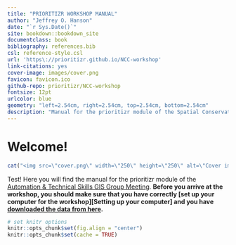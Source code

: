 ```yaml
---
title: "PRIORITIZR WORKSHOP MANUAL"
author: "Jeffrey O. Hanson"
date: "`r Sys.Date()`"
site: bookdown::bookdown_site
documentclass: book
bibliography: references.bib
csl: reference-style.csl
url: 'https\://prioritizr.github.io/NCC-workshop'
link-citations: yes
cover-image: images/cover.png
favicon: favicon.ico
github-repo: prioritizr/NCC-workshop
fontsize: 12pt
urlcolor: blue
geometry: "left=2.54cm, right=2.54cm, top=2.54cm, bottom=2.54cm"
description: "Manual for the prioritizr module of the Spatial Conservation Prioritization: Concepts, Methods and Application workshop held at CIBIO-InBIO, Vairão, Portugal."
---
```


# Welcome!

```r
cat("<img src=\"cover.png\" width=\"250\" height=\"250\" alt=\"Cover image\" align=\"right\" style=\"margin: 0 1em 0 1em\" />\n")
```

Test! Here you will find the manual for the prioritizr module of the [Automation & Technical Skills GIS Group Meeting](https://prioritizr.github.io/NCC-workshop/). **Before you arrive at the workshop, you should make sure that you have correctly [set up your computer for the workshop][Setting up your computer] and you have [downloaded the data from here](https://github.com/prioritizr/NCC-workshop/raw/main/data.zip).**

```r
# set knitr options
knitr::opts_chunk$set(fig.align = "center")
knitr::opts_chunk$set(cache = TRUE)
```
